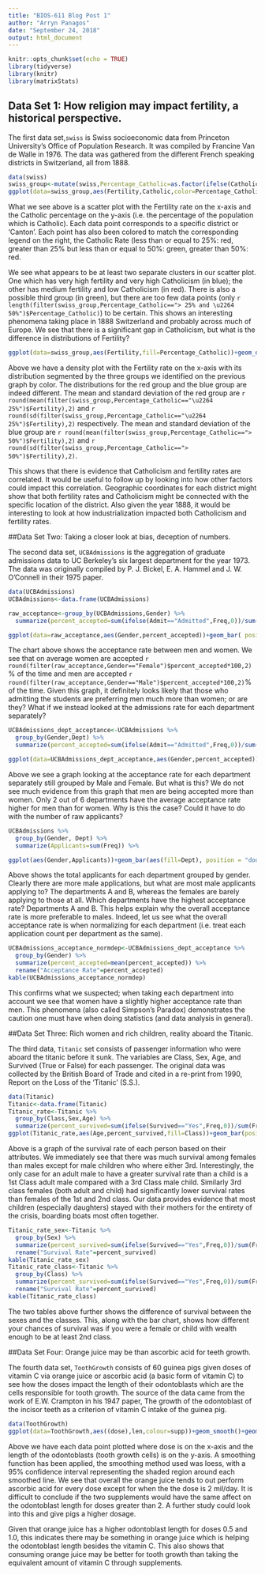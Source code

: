 ```yaml
---
title: "BIOS-611 Blog Post 1"
author: "Arryn Panagos"
date: "September 24, 2018"
output: html_document
---
```


```r
knitr::opts_chunk$set(echo = TRUE)
library(tidyverse)
library(knitr)
library(matrixStats)
```

## Data Set 1: How religion may impact fertility, a historical perspective.

The first data set,`swiss` is Swiss socioeconomic data from Princeton University's Office of Population Research. It was compiled by Francine Van de Walle in 1976. The data was gathered from the different French speaking districts in Switzerland, all from 1888. 

```r
data(swiss)
swiss_group<-mutate(swiss,Percentage_Catholic=as.factor(ifelse(Catholic<=25,"\u2264 25%",ifelse(Catholic>25 & Catholic<=75,"> 25% and \u2264 50%","> 50%"))))
ggplot(data=swiss_group,aes(Fertility,Catholic,color=Percentage_Catholic))+geom_point()+ggtitle("Fertility Rate vs. Catholic Percentage")+ylab("Catholic Percentage")+xlab("Fertility Rate")+ labs(color='Catholic Percentage')
```

What we see above is a scatter plot with the Fertility rate on the x-axis and the Catholic percentage on the y-axis (i.e. the percentage of the population which is Catholic). Each data point corresponds to a specific district or 'Canton'. Each point has also been colored to match the corresponding legend on the right, the Catholic Rate (less than or equal to 25%: red, greater than 25% but less than or equal to 50%: green, greater than 50%: red.

We see what appears to be at least two separate clusters in our scatter plot. One which has very high fertility and very high Catholicism (in blue); the other has medium fertility and low Catholicism (in red). There is also a possible third group (in green), but there are too few data points (only `r length(filter(swiss_group,Percentage_Catholic=="> 25% and \u2264 50%")$Percentage_Catholic)`) to be certain. This shows an interesting phenomena taking place in 1888 Switzerland and probably across much of Europe. We see that there is a significant gap in Catholicism, but what is the difference in distributions of Fertility?

```r
ggplot(data=swiss_group,aes(Fertility,fill=Percentage_Catholic))+geom_density(alpha=.4)+ggtitle("Fertility Rate Density")+ylab("Density")+xlab("Fertility Rate")+scale_fill_discrete(name="Percentage Catholic")
```

Above we have a density plot with the Fertility rate on the x-axis with its distribution segmented by the three groups we identified on the previous graph by color. The distributions for the red group and the blue group are indeed different. The mean and standard deviation of the red group are `r round(mean(filter(swiss_group,Percentage_Catholic=="\u2264 25%")$Fertility),2)` and `r round(sd(filter(swiss_group,Percentage_Catholic=="\u2264 25%")$Fertility),2)` respectively. The mean and standard deviation of the blue group are `r round(mean(filter(swiss_group,Percentage_Catholic=="> 50%")$Fertility),2)` and `r round(sd(filter(swiss_group,Percentage_Catholic=="> 50%")$Fertility),2)`.

This shows that there is evidence that Catholicism and fertility rates are correlated. It would be useful to follow up by looking into how other factors could impact this correlation. Geographic coordinates for each district might show that both fertility rates and Catholicism might be connected with the specific location of the district. Also given the year 1888, it would be interesting to look at how industrialization impacted both Catholicism and fertility rates.

##Data Set Two: Taking a closer look at bias, deception of numbers. 

The second data set, `UCBAdmissions` is the aggregation of graduate admissions data to UC Berkeley's six largest department for the year 1973. The data was originally compiled by  P. J. Bickel, E. A. Hammel and J. W. O'Connell in their 1975 paper.


```r
data(UCBAdmissions)
UCBAdmissions<-data.frame(UCBAdmissions)

raw_acceptance<-group_by(UCBAdmissions,Gender) %>%
  summarize(percent_accepted=sum(ifelse(Admit=="Admitted",Freq,0))/sum(Freq))

ggplot(data=raw_acceptance,aes(Gender,percent_accepted))+geom_bar( position = "dodge", stat="identity")+ylab("Acceptance Rate")+ggtitle("Percent Accepted: Male vs. Female")
```

The chart above shows the acceptance rate between men and women. We see that on average women are accepted `r round(filter(raw_acceptance,Gender=="Female")$percent_accepted*100,2)`% of the time and men are accepted `r round(filter(raw_acceptance,Gender=="Male")$percent_accepted*100,2)`% of the time. Given this graph, it definitely looks likely that those who admitting the students are preferring men much more than women; or are they? What if we instead looked at the admissions rate for each department separately?

```r
UCBAdmissions_dept_acceptance<-UCBAdmissions %>%
  group_by(Gender,Dept) %>%
  summarize(percent_accepted=sum(ifelse(Admit=="Admitted",Freq,0))/sum(Freq))

ggplot(data=UCBAdmissions_dept_acceptance,aes(Gender,percent_accepted))+geom_bar(aes(fill=Dept), position = "dodge", stat="identity")+ylab("Acceptance Rate")+ggtitle("Acceptance Rate by Each Department: Male vs. Female")
```

Above we see a graph looking at the acceptance rate for each department separately still grouped by Male and Female. But what is this? We do not see much evidence from this graph that men are being accepted more than women. Only 2 out of 6 departments have the average acceptance rate higher for men than for women. Why is this the case? Could it have to do with the number of raw applicants?

```r
UCBAdmissions %>%
  group_by(Gender, Dept) %>%
  summarize(Applicants=sum(Freq)) %>%

ggplot(aes(Gender,Applicants))+geom_bar(aes(fill=Dept), position = "dodge", stat="identity")+ylab("Applicants")+ggtitle("Total Applicants by Each Department: Male vs. Female")
```

Above shows the total applicants for each department grouped by gender. Clearly there are more male applications, but what are most male applicants applying to? The departments A and B, whereas the females are barely applying to those at all. Which departments have the highest acceptance rate? Departments A and B. This helps explain why the overall acceptance rate is more preferable to males. Indeed, let us see what the overall acceptance rate is when normalizing for each department (i.e. treat each application count per department as the same).


```r
UCBAdmissions_acceptance_normdep<-UCBAdmissions_dept_acceptance %>%
  group_by(Gender) %>%
  summarize(percent_accepted=mean(percent_accepted)) %>%
  rename("Acceptance Rate"=percent_accepted)
kable(UCBAdmissions_acceptance_normdep)
```

This confirms what we suspected; when taking each department into account we see that women have a slightly higher acceptance rate than men. This phenomena (also called Simpson's Paradox) demonstrates the caution one must have when doing statistics (and data analysis in general).

##Data Set Three: Rich women and rich children, reality aboard the Titanic.

The third data, `Titanic` set consists of passenger information who were aboard the titanic before it sunk. The variables are Class, Sex, Age, and Survived (True or False) for each passenger. The original data was collected by the British Board of Trade and cited in a re-print from 1990, Report on the Loss of the 'Titanic' (S.S.).

```r
data(Titanic)
Titanic<-data.frame(Titanic)
Titanic_rate<-Titanic %>%
  group_by(Class,Sex,Age) %>%
  summarize(percent_survived=sum(ifelse(Survived=="Yes",Freq,0))/sum(Freq))
ggplot(Titanic_rate,aes(Age,percent_survived,fill=Class))+geom_bar(position="dodge",stat="identity")+ylab("Survival Rate")+facet_grid(~Sex)+ggtitle("Titanic Survival Rates")
```

Above is a graph of the survival rate of each person based on their attributes. We immediately see that there was much survival among females than males except for male children who where either 3rd. Interestingly, the only case for an adult male to have a greater survival rate than a child is a 1st Class adult male compared with a 3rd Class male child. Similarly 3rd class females (both adult and child) had significantly lower survival rates than females of the 1st and 2nd class. Our data provides evidence that most children (especially daughters) stayed with their mothers for the entirety of the crisis, boarding boats most often together.

```r
Titanic_rate_sex<-Titanic %>%
  group_by(Sex) %>%
  summarize(percent_survived=sum(ifelse(Survived=="Yes",Freq,0))/sum(Freq)) %>%
  rename("Survival Rate"=percent_survived)
kable(Titanic_rate_sex)
Titanic_rate_class<-Titanic %>%
  group_by(Class) %>%
  summarize(percent_survived=sum(ifelse(Survived=="Yes",Freq,0))/sum(Freq)) %>%
  rename("Survival Rate"=percent_survived)
kable(Titanic_rate_class)
```

The two tables above further shows the difference of survival between the sexes and the classes. This, along with the bar chart, shows how different your chances of survival was if you were a female or child with wealth enough to be at least 2nd class.

##Data Set Four: Orange juice may be than ascorbic acid for teeth growth.

The fourth data set, `ToothGrowth` consists of 60 guinea pigs given doses of vitamin C via orange juice or ascorbic acid (a basic form of vitamin C) to see how the doses impact the length of their odontoblasts which are the cells responsible for tooth growth. The source of the data came from the work of E.W. Crampton in his 1947 paper, The growth of the odontoblast of the incisor teeth as a criterion of vitamin C intake of the guinea pig.

```r
data(ToothGrowth)
ggplot(data=ToothGrowth,aes((dose),len,colour=supp))+geom_smooth()+geom_point()+xlab("Dose: milligrams per day")+ylab("Odontoblast (tooth growth cell) Length")+labs(color="Supplement")+scale_color_manual(labels=c("Orange Juice","Ascorbic Acid"),values=c("red","blue"))+ggtitle("Guinea Pig Odontoblast Lengths for given Dosage")
```

Above we have each data point plotted where dose is on the x-axis and the length of the odontoblasts (tooth growth cells) is on the y-axis. A smoothing function has been applied, the smoothing method used was loess, with a 95% confidence interval representing the shaded region around each smoothed line. We see that overall the orange juice tends to out perform ascorbic acid for every dose except for when the the dose is 2 mil/day. It is difficult to conclude if the two supplements would have the same affect on the odontoblast length for doses greater than 2. A further study could look into this and give pigs a higher dosage.

Given that orange juice has a higher odontoblast length for doses 0.5 and 1.0, this indicates there may be something in orange juice which is helping the odontoblast length besides the vitamin C. This also shows that consuming orange juice may be better for tooth growth than taking the equivalent amount of vitamin C through supplements. 